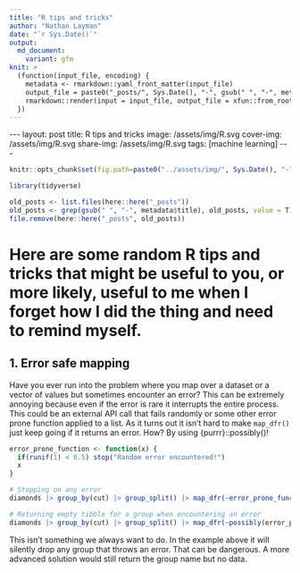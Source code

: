 ```yaml
---
title: "R tips and tricks"
author: "Nathan Layman"
date: "`r Sys.Date()`"
output:
  md_document:
    variant: gfm
knit: >
  (function(input_file, encoding) {
    metadata <- rmarkdown::yaml_front_matter(input_file)
    output_file = paste0("_posts/", Sys.Date(), "-", gsub(" ", "-", metadata$title), ".md")
    rmarkdown::render(input = input_file, output_file = xfun::from_root(output_file))
  })
---
```


```{=html}
---
layout: post
title: R tips and tricks
image: /assets/img/R.svg
cover-img: /assets/img/R.svg
share-img: /assets/img/R.svg
tags: [machine learning]
---
```

```r
knitr::opts_chunk$set(fig.path=paste0("../assets/img/", Sys.Date(), "-", gsub(" ", "-", metadata$title), "_files/"))

library(tidyverse)

old_posts <- list.files(here::here("_posts"))
old_posts <- grep(gsub(" ", "-", metadata$title), old_posts, value = T)
file.remove(here::here("_posts", old_posts))
```

# Here are some random R tips and tricks that might be useful to you, or more likely, useful to me when I forget how I did the thing and need to remind myself.

## 1. Error safe mapping

Have you ever run into the problem where you map over a dataset or a vector of values but sometimes encounter an error? This can be extremely annoying because even if the error is rare it interrupts the entire process. This could be an external API call that fails randomly or some other error prone function applied to a list. As it turns out it isn't hard to make `map_dfr()` just keep going if it returns an error. How? By using {purrr}::possibly()!

```r
error_prone_function <- function(x) {
  if(runif(1) < 0.5) stop("Random error encountered!")
  x
}

# Stopping on any error
diamonds |> group_by(cut) |> group_split() |> map_dfr(~error_prone_function(.x))

# Returning empty tibble for a group when encountering an error
diamonds |> group_by(cut) |> group_split() |> map_dfr(~possibly(error_prone_function)(.x))
```
This isn't something we always want to do. In the example above it will silently drop any group that throws an error. That can be dangerous. A more advanced solution would still return the group name but no data.
